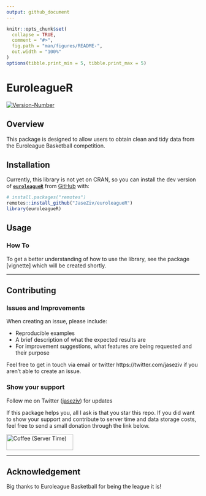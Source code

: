 ```yaml
---
output: github_document
---
```


<!-- README.md is generated from README.Rmd. Please edit that file -->

```r
knitr::opts_chunk$set(
  collapse = TRUE,
  comment = "#>",
  fig.path = "man/figures/README-",
  out.width = "100%"
)
options(tibble.print_min = 5, tibble.print_max = 5)
```

# EuroleagueR

<!-- badges: start -->
[![Version-Number](https://img.shields.io/github/r-package/v/JaseZiv/euroleagueR?label=euroleagueR (Dev))](https://github.com/JaseZiv/euroleagueR/)
<!-- badges: end -->

## Overview

This package is designed to allow users to obtain clean and tidy data from the Euroleague Basketball competition.


## Installation

Currently, this library is not yet on CRAN, so you can install the dev version of [**```euroleagueR```**](https://github.com/JaseZiv/euroleagueR/) from [GitHub](https://github.com/JaseZiv/euroleagueR) with:

```r
# install.packages("remotes")
remotes::install_github("JaseZiv/euroleagueR")
library(euroleagueR)
```


## Usage


### How To

To get a better understanding of how to use the library, see the package [vignette] which will be created shortly.

***

## Contributing

### Issues and Improvements

When creating an issue, please include:

* Reproducible examples
* A brief description of what the expected results are
* For improvement suggestions, what features are being requested and their purpose 


Feel free to get in touch via email or twitter https://twitter.com/jaseziv if you aren't able to create an issue.


### Show your support
Follow me on Twitter ([jaseziv](https://twitter.com/jaseziv)) for updates

If this package helps you, all I ask is that you star this repo. If you did want to show your support and contribute to server time and data storage costs, feel free to send a small donation through the link below.

<a href="https://www.buymeacoffee.com/jaseziv83A" target="_blank"><img src="https://cdn.buymeacoffee.com/buttons/default-orange.png" alt="Coffee (Server Time)" height="41" width="174"></a>

***

## Acknowledgement

Big thanks to Euroleague Basketball for being the league it is!
